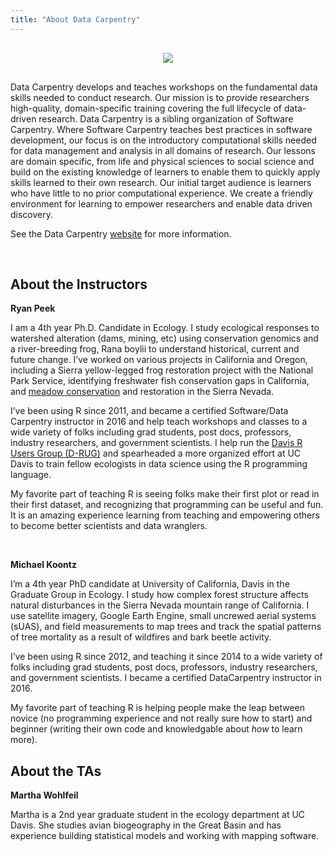 ```yaml
---
title: "About Data Carpentry"
---
```


<p></p>

<div style="text-align: center; margin-top: 30px; margin-bottom: 30px;">
![](./img/DC-logo-vision.png)
</div>

<p></p>

Data Carpentry develops and teaches workshops on the fundamental data skills needed to conduct research. Our mission is to provide researchers high-quality, domain-specific training covering the full lifecycle of data-driven research. Data Carpentry is a sibling organization of Software Carpentry. Where Software Carpentry teaches best practices in software development, our focus is on the introductory computational skills needed for data management and analysis in all domains of research. Our lessons are domain specific, from life and physical sciences to social science and build on the existing knowledge of learners to enable them to quickly apply skills learned to their own research. Our initial target audience is learners who have little to no prior computational experience. We create a friendly environment for learning to empower researchers and enable data driven discovery.

See the Data Carpentry [website](http://www.datacarpentry.org/) for more information.

<br>

## About the Instructors

**Ryan Peek** 
<a href="mailto:rapeek@ucdavis.edu"><i class="fa fa-envelope-square" aria-hidden="true"></i></a> 
<a href="https://ryanpeek.github.io/"><i class="fa fa-user" aria-hidden="true"></i></a>
<a href="https://twitter.com/riverpeek"><i class="fa fa-twitter" aria-hidden="true"></i></a>
<a href="https://github.com/ryanpeek"><i class="fa fa-github" aria-hidden="true"></i></a> 
<a href="https://orcid.org/0000-0002-9577-6885"><i class="ai ai-orcid"></i></a>

I am a 4th year Ph.D. Candidate in Ecology. I study ecological responses to watershed alteration (dams, mining, etc) using conservation genomics and a river-breeding frog, Rana boylii to understand historical, current and future change. I've worked on various projects in California and Oregon, including a Sierra yellow-legged frog restoration project with the National Park Service, identifying freshwater fish conservation gaps in California, and [meadow conservation](x-webdoc://AD44C118-2660-4255-BCC0-1A5F5629D9F7/) and restoration in the Sierra Nevada. 

I’ve been using R since 2011, and became a certified Software/Data Carpentry instructor in 2016 and help teach workshops and classes to a wide variety of folks including grad students, post docs, professors, industry researchers, and government scientists. I help run the [Davis R Users Group (D-RUG)](http://d-rug.github.io/) and spearheaded a more organized effort at UC Davis to train fellow ecologists in data science using the R programming language.

My favorite part of teaching R is seeing folks make their first plot or read in their first dataset, and recognizing that programming can be useful and fun. It is an amazing experience learning from teaching and empowering others to become better scientists and data wranglers.  

<br>

**Michael Koontz** 
<a href="mailto:mikoontz@gmail.com"><i class="fa fa-envelope-square" aria-hidden="true" ></i></a> 
<a href="https://michaeljkoontz.weebly.com/"><i class="fa fa-user" aria-hidden="true"></i></a> 
<a href="https://twitter.com/_mikoontz"><i class="fa fa-twitter" aria-hidden="true"></i></a> 
<a href="https://github.com/mikoontz"><i class="fa fa-github" aria-hidden="true"></i></a> 
<a href="https://orcid.org/0000-0002-8276-210X"><i class="ai ai-orcid"></i></a>  

I'm a 4th year PhD candidate at University of California, Davis in the Graduate Group in Ecology. I study how complex forest structure affects natural disturbances in the Sierra Nevada mountain range of California. I use satellite imagery, Google Earth Engine, small uncrewed aerial systems (sUAS), and field measurements to map trees and track the spatial patterns of tree mortality as a result of wildfires and bark beetle activity.

I've been using R since 2012, and teaching it since 2014 to a wide variety of folks including grad students, post docs, professors, industry researchers, and government scientists. I became a certified DataCarpentry instructor in 2016.

My favorite part of teaching R is helping people make the leap between novice (no programming experience and not really sure how to start) and beginner (writing their own code and knowledgable about *how* to learn more).  



## About the TAs

**Martha Wohlfeil**
<a href="mailto:mwohlfeil@ucdavis.edu"><i class="fa fa-envelope-square" aria-hidden="true"></i></a>  

Martha is a 2nd year graduate student in the ecology department at UC Davis. She studies avian biogeography in the Great Basin and has experience building statistical models and working with mapping software. 

<br> 


